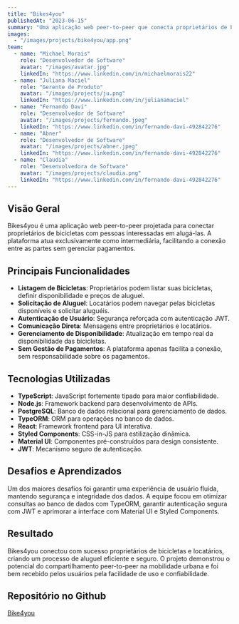 ```yaml
---
title: "Bikes4you"
publishedAt: "2023-06-15"
summary: "Uma aplicação web peer-to-peer que conecta proprietários de bicicletas com locatários, atuando apenas como intermediária sem gerenciar pagamentos."
images:
  - "/images/projects/bike4you/app.png"
team:
  - name: "Michael Morais"
    role: "Desenvolvedor de Software"
    avatar: "/images/avatar.jpg"
    linkedIn: "https://www.linkedin.com/in/michaelmorais22"
  - name: "Juliana Maciel"
    role: "Gerente de Produto"
    avatar: "/images/projects/ju.png"
    linkedIn: "https://www.linkedin.com/in/julianamaciel"
  - name: "Fernando Davi"
    role: "Desenvolvedor de Software"
    avatar: "/images/projects/fernando.jpeg"
    linkedIn: "https://www.linkedin.com/in/fernando-davi-492842276"
  - name: "Abner"
    role: "Desenvolvedor de Software"
    avatar: "/images/projects/abner.jpeg"
    linkedIn: "https://www.linkedin.com/in/fernando-davi-492842276"
  - name: "Claudia"
    role: "Desenvolvedora de Software"
    avatar: "/images/projects/claudia.png"
    linkedIn: "https://www.linkedin.com/in/fernando-davi-492842276"
---
```


## Visão Geral

Bikes4you é uma aplicação web peer-to-peer projetada para conectar proprietários de bicicletas com pessoas interessadas em alugá-las. A plataforma atua exclusivamente como intermediária, facilitando a conexão entre as partes sem gerenciar pagamentos.

## Principais Funcionalidades

- **Listagem de Bicicletas**: Proprietários podem listar suas bicicletas, definir disponibilidade e preços de aluguel.
- **Solicitação de Aluguel**: Locatários podem navegar pelas bicicletas disponíveis e solicitar aluguéis.
- **Autenticação de Usuário**: Segurança reforçada com autenticação JWT.
- **Comunicação Direta**: Mensagens entre proprietários e locatários.
- **Gerenciamento de Disponibilidade**: Atualização em tempo real da disponibilidade das bicicletas.
- **Sem Gestão de Pagamentos**: A plataforma apenas facilita a conexão, sem responsabilidade sobre os pagamentos.

## Tecnologias Utilizadas

- **TypeScript**: JavaScript fortemente tipado para maior confiabilidade.
- **Node.js**: Framework backend para desenvolvimento de APIs.
- **PostgreSQL**: Banco de dados relacional para gerenciamento de dados.
- **TypeORM**: ORM para operações no banco de dados.
- **React**: Framework frontend para UI interativa.
- **Styled Components**: CSS-in-JS para estilização dinâmica.
- **Material UI**: Componentes pré-construídos para design consistente.
- **JWT**: Mecanismo seguro de autenticação.

## Desafios e Aprendizados

Um dos maiores desafios foi garantir uma experiência de usuário fluida, mantendo segurança e integridade dos dados. A equipe focou em otimizar consultas ao banco de dados com TypeORM, garantir autenticação segura com JWT e aprimorar a interface com Material UI e Styled Components.

## Resultado

Bikes4you conectou com sucesso proprietários de bicicletas e locatários, criando um processo de aluguel eficiente e seguro. O projeto demonstrou o potencial do compartilhamento peer-to-peer na mobilidade urbana e foi bem recebido pelos usuários pela facilidade de uso e confiabilidade.

## Repositório no Github 
[Bike4you](https://github.com/DevsDomain/Bike4you)